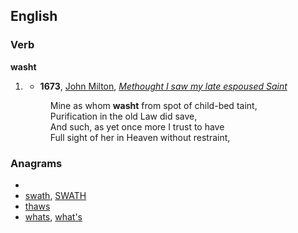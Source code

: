 ==English==

===Verb===
'''washt'''

# {{obsolete}} {{past of|wash}}
#* '''1673''', [[w:John Milton|John Milton]], ''[[s:Methought I saw my late espoused Saint|Methought I saw my late espoused Saint]]''
#:Mine as whom '''washt''' from spot of child-bed taint,
#:Purification in the old Law did save,
#:And such, as yet once more I trust to have
#:Full sight of her in Heaven without restraint,

===Anagrams===
* {{alphagram|ahstw}}
* [[swath#English|swath]], [[SWATH#English|SWATH]]
* [[thaws#English|thaws]]
* [[whats#English|whats]], [[what's#English|what's]]